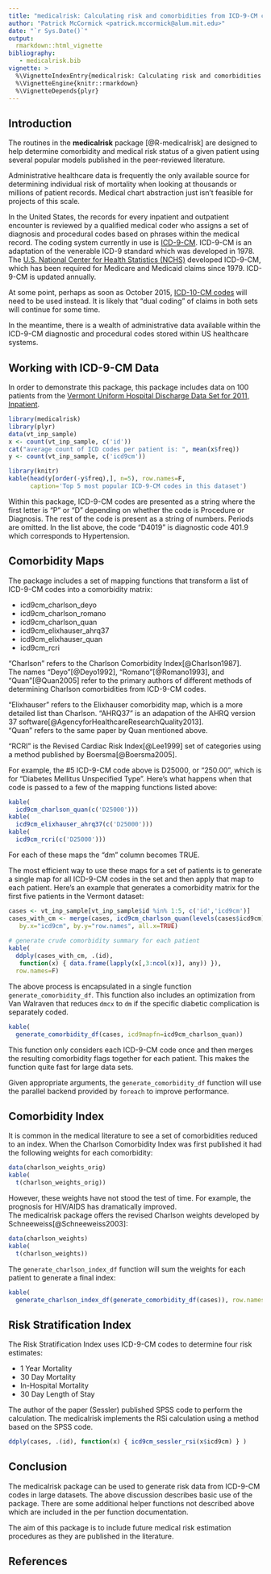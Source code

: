 ```yaml
---
title: "medicalrisk: Calculating risk and comorbidities from ICD-9-CM codes"
author: "Patrick McCormick <patrick.mccormick@alum.mit.edu>"
date: "`r Sys.Date()`"
output: 
  rmarkdown::html_vignette
bibliography:
   - medicalrisk.bib
vignette: >
  %\VignetteIndexEntry{medicalrisk: Calculating risk and comorbidities from ICD-9-CM codes}
  %\VignetteEngine{knitr::rmarkdown}
  %\VignetteDepends{plyr}
---
```

Introduction
------------

The routines in the **medicalrisk** package [@R-medicalrisk]
are designed to help determine comorbidity and medical risk status of a given patient
using several popular models published in the peer-reviewed literature.

Administrative healthcare data is frequently the only available source for determining 
individual risk of mortality when looking at thousands or millions of patient records.
Medical chart abstraction just isn't feasible for projects of this scale.

In the United States, the records for every inpatient and outpatient encounter is 
reviewed by a qualified medical coder who assigns a set of diagnosis and procedural codes based
on phrases within the medical record.  The coding system currently in use is 
[ICD-9-CM](http://en.wikipedia.org/wiki/ICD-9-CM).
ICD-9-CM is an adaptation of the venerable ICD-9 standard which was developed in 1978.
The 
[U.S. National Center for Health Statistics (NCHS)](http://www.cdc.gov/nchs/) 
developed ICD-9-CM, which has been required for Medicare and Medicaid claims 
since 1979.  ICD-9-CM is updated annually.

At some point, perhaps as soon as October 2015, [ICD-10-CM codes](http://www.cdc.gov/nchs/icd/icd10cm.htm)
will need to be used instead.
It is likely that "dual coding" of claims in both sets will continue for some time.

In the meantime, there is a wealth of administrative data available within the ICD-9-CM 
diagnostic and procedural codes stored within US healthcare systems. 

Working with ICD-9-CM Data
------------

In order to demonstrate this package, this package includes data on 100 patients 
from the [Vermont Uniform Hospital Discharge Data Set for 2011, Inpatient](http://healthvermont.gov/research/hospital-utilization/RECENT_PU_FILES.aspx).

```r
library(medicalrisk)
library(plyr)
data(vt_inp_sample)
x <- count(vt_inp_sample, c('id'))
cat("average count of ICD codes per patient is: ", mean(x$freq))
y <- count(vt_inp_sample, c('icd9cm'))
```
```r
library(knitr)
kable(head(y[order(-y$freq),], n=5), row.names=F,
      caption='Top 5 most popular ICD-9-CM codes in this dataset')
```

Within this package, ICD-9-CM codes are presented as a string where the first letter 
is "P" or "D" depending on whether the code is Procedure or Diagnosis.  The rest of
the code is present as a string of numbers.  Periods are omitted.  In the list above, the
code "D4019" is diagnostic code 401.9 which corresponds to Hypertension.

Comorbidity Maps
--------------

The package includes a set of mapping functions that transform a list of ICD-9-CM
codes into a comorbidity matrix:

* icd9cm_charlson_deyo
* icd9cm_charlson_romano
* icd9cm_charlson_quan
* icd9cm_elixhauser_ahrq37
* icd9cm_elixhauser_quan
* icd9cm_rcri

"Charlson" refers to the Charlson Comorbidity Index[@Charlson1987].  
The names 
"Deyo"[@Deyo1992], 
"Romano"[@Romano1993], and 
"Quan"[@Quan2005]
refer to the primary authors of different methods of determining Charlson 
comorbidities from ICD-9-CM codes.

"Elixhauser" refers to the Elixhauser comorbidity map, 
which is a more detailed list than 
Charlson.  "AHRQ37" is an adapation of the 
AHRQ version 37 software[@AgencyforHealthcareResearchQuality2013].  
"Quan" refers to the same paper by Quan mentioned above.

"RCRI" is the Revised Cardiac Risk Index[@Lee1999] 
set of categories using a 
method published by Boersma[@Boersma2005].

For example, the #5 ICD-9-CM code above is D25000, or "250.00", which is for
"Diabetes Mellitus Unspecified Type".  Here's what happens when that code is passed
to a few of the mapping functions listed above:

```r
kable(
  icd9cm_charlson_quan(c('D25000')))
kable(
  icd9cm_elixhauser_ahrq37(c('D25000')))
kable(
  icd9cm_rcri(c('D25000')))
```

For each of these maps the "dm" column becomes TRUE.

The most efficient way to use these maps for a set of patients is to 
generate a single map for all ICD-9-CM codes in the set and then
apply that map to each patient.  Here's an example that
generates a comorbidity matrix for the first five patients in the Vermont dataset:

```r
cases <- vt_inp_sample[vt_inp_sample$id %in% 1:5, c('id','icd9cm')]
cases_with_cm <- merge(cases, icd9cm_charlson_quan(levels(cases$icd9cm)), 
   by.x="icd9cm", by.y="row.names", all.x=TRUE)
 
# generate crude comorbidity summary for each patient
kable(
  ddply(cases_with_cm, .(id), 
   function(x) { data.frame(lapply(x[,3:ncol(x)], any)) }),
  row.names=F)
```

The above process is encapsulated in a single function `generate_comorbidity_df`.
This function also includes an optimization from Van Walraven that
reduces `dmcx` to `dm` if the specific diabetic complication is separately coded.

```r
kable(
  generate_comorbidity_df(cases, icd9mapfn=icd9cm_charlson_quan))
```

This function only considers each ICD-9-CM code once and then merges the
resulting comorbidity flags together for each patient.  This makes the function 
quite fast for large data sets.

Given appropriate arguments, the `generate_comorbidity_df` function will 
use the parallel backend provided by `foreach` to improve performance.

Comorbidity Index
--------------

It is common in the medical literature to see a set of comorbidities reduced to an index.
When the Charlson Comorbidity Index was first published it had the following weights
for each comorbidity:

```r
data(charlson_weights_orig)
kable(
  t(charlson_weights_orig))
```

However, these weights have not stood the test of time.  For example, the
prognosis for HIV/AIDS has dramatically improved.  
The medicalrisk package offers the 
revised Charlson weights developed by Schneeweiss[@Schneeweiss2003]:

```r
data(charlson_weights)
kable(
  t(charlson_weights))
```

The `generate_charlson_index_df` function will sum the weights for each patient 
to generate a final index:

```r
kable(
  generate_charlson_index_df(generate_comorbidity_df(cases)), row.names=F)
```

Risk Stratification Index
--------------

The Risk Stratification Index uses ICD-9-CM codes to determine four risk estimates:

* 1 Year Mortality
* 30 Day Mortality
* In-Hospital Mortality
* 30 Day Length of Stay

The author of the paper (Sessler) published SPSS code to perform the calculation. 
The medicalrisk implements the RSi calculation using a method based on the SPSS code.

```r
ddply(cases, .(id), function(x) { icd9cm_sessler_rsi(x$icd9cm) } )
```

Conclusion
----------

The medicalrisk package can be used to generate risk data from ICD-9-CM codes 
in large datasets.  The above discussion describes basic use of the package.
There are some additional helper functions not described above which are included
in the per function documentation.  

The aim of this package is to include future medical risk estimation procedures as
they are published in the literature.

## References
